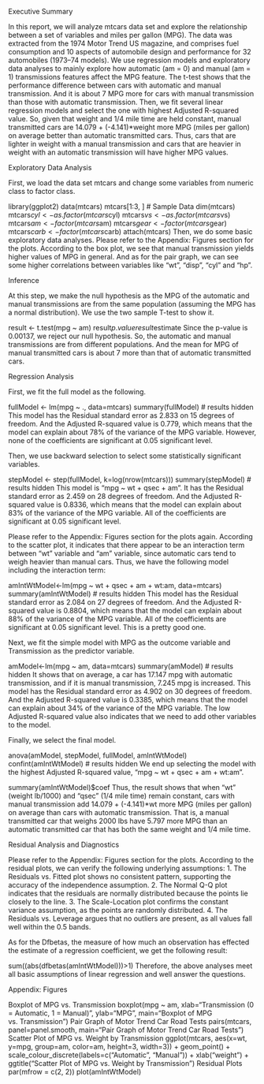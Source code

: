 Executive Summary

In this report, we will analyze mtcars data set and explore the relationship between a set of variables and miles per gallon (MPG). The data was extracted from the 1974 Motor Trend US magazine, and comprises fuel consumption and 10 aspects of automobile design and performance for 32 automobiles (1973–74 models). We use regression models and exploratory data analyses to mainly explore how automatic (am = 0) and manual (am = 1) transmissions features affect the MPG feature. The t-test shows that the performance difference between cars with automatic and manual transmission. And it is about 7 MPG more for cars with manual transmission than those with automatic transmission. Then, we fit several linear regression models and select the one with highest Adjusted R-squared value. So, given that weight and 1/4 mile time are held constant, manual transmitted cars are 14.079 + (-4.141)*weight more MPG (miles per gallon) on average better than automatic transmitted cars. Thus, cars that are lighter in weight with a manual transmission and cars that are heavier in weight with an automatic transmission will have higher MPG values.

Exploratory Data Analysis

First, we load the data set mtcars and change some variables from numeric class to factor class.

library(ggplot2)
data(mtcars)
mtcars[1:3, ] # Sample Data
dim(mtcars)
mtcars$cyl <- as.factor(mtcars$cyl)
mtcars$vs <- as.factor(mtcars$vs)
mtcars$am <- factor(mtcars$am)
mtcars$gear <- factor(mtcars$gear)
mtcars$carb <- factor(mtcars$carb)
attach(mtcars)
Then, we do some basic exploratory data analyses. Please refer to the Appendix: Figures section for the plots. According to the box plot, we see that manual transmission yields higher values of MPG in general. And as for the pair graph, we can see some higher correlations between variables like "wt", "disp", "cyl" and "hp".

Inference

At this step, we make the null hypothesis as the MPG of the automatic and manual transmissions are from the same population (assuming the MPG has a normal distribution). We use the two sample T-test to show it.

result <- t.test(mpg ~ am)
result$p.value
result$estimate
Since the p-value is 0.00137, we reject our null hypothesis. So, the automatic and manual transmissions are from different populations. And the mean for MPG of manual transmitted cars is about 7 more than that of automatic transmitted cars.

Regression Analysis

First, we fit the full model as the following.

fullModel <- lm(mpg ~ ., data=mtcars)
summary(fullModel) # results hidden
This model has the Residual standard error as 2.833 on 15 degrees of freedom. And the Adjusted R-squared value is 0.779, which means that the model can explain about 78% of the variance of the MPG variable. However, none of the coefficients are significant at 0.05 significant level.

Then, we use backward selection to select some statistically significant variables.

stepModel <- step(fullModel, k=log(nrow(mtcars)))
summary(stepModel) # results hidden
This model is "mpg ~ wt + qsec + am". It has the Residual standard error as 2.459 on 28 degrees of freedom. And the Adjusted R-squared value is 0.8336, which means that the model can explain about 83% of the variance of the MPG variable. All of the coefficients are significant at 0.05 significant level.

Please refer to the Appendix: Figures section for the plots again. According to the scatter plot, it indicates that there appear to be an interaction term between "wt" variable and "am" variable, since automatic cars tend to weigh heavier than manual cars. Thus, we have the following model including the interaction term:

amIntWtModel<-lm(mpg ~ wt + qsec + am + wt:am, data=mtcars)
summary(amIntWtModel) # results hidden
This model has the Residual standard error as 2.084 on 27 degrees of freedom. And the Adjusted R-squared value is 0.8804, which means that the model can explain about 88% of the variance of the MPG variable. All of the coefficients are significant at 0.05 significant level. This is a pretty good one.

Next, we fit the simple model with MPG as the outcome variable and Transmission as the predictor variable.

amModel<-lm(mpg ~ am, data=mtcars)
summary(amModel) # results hidden
It shows that on average, a car has 17.147 mpg with automatic transmission, and if it is manual transmission, 7.245 mpg is increased. This model has the Residual standard error as 4.902 on 30 degrees of freedom. And the Adjusted R-squared value is 0.3385, which means that the model can explain about 34% of the variance of the MPG variable. The low Adjusted R-squared value also indicates that we need to add other variables to the model.

Finally, we select the final model.

anova(amModel, stepModel, fullModel, amIntWtModel) 
confint(amIntWtModel) # results hidden
We end up selecting the model with the highest Adjusted R-squared value, "mpg ~ wt + qsec + am + wt:am".

summary(amIntWtModel)$coef
Thus, the result shows that when "wt" (weight lb/1000) and "qsec" (1/4 mile time) remain constant, cars with manual transmission add 14.079 + (-4.141)*wt more MPG (miles per gallon) on average than cars with automatic transmission. That is, a manual transmitted car that weighs 2000 lbs have 5.797 more MPG than an automatic transmitted car that has both the same weight and 1/4 mile time.

Residual Analysis and Diagnostics

Please refer to the Appendix: Figures section for the plots. According to the residual plots, we can verify the following underlying assumptions:
1. The Residuals vs. Fitted plot shows no consistent pattern, supporting the accuracy of the independence assumption.
2. The Normal Q-Q plot indicates that the residuals are normally distributed because the points lie closely to the line.
3. The Scale-Location plot confirms the constant variance assumption, as the points are randomly distributed.
4. The Residuals vs. Leverage argues that no outliers are present, as all values fall well within the 0.5 bands.

As for the Dfbetas, the measure of how much an observation has effected the estimate of a regression coefficient, we get the following result:

sum((abs(dfbetas(amIntWtModel)))>1)
Therefore, the above analyses meet all basic assumptions of linear regression and well answer the questions.

Appendix: Figures

Boxplot of MPG vs. Transmission
boxplot(mpg ~ am, xlab="Transmission (0 = Automatic, 1 = Manual)", ylab="MPG",
        main="Boxplot of MPG vs. Transmission")
Pair Graph of Motor Trend Car Road Tests
pairs(mtcars, panel=panel.smooth, main="Pair Graph of Motor Trend Car Road Tests")
Scatter Plot of MPG vs. Weight by Transmission
ggplot(mtcars, aes(x=wt, y=mpg, group=am, color=am, height=3, width=3)) + geom_point() +  
scale_colour_discrete(labels=c("Automatic", "Manual")) + 
xlab("weight") + ggtitle("Scatter Plot of MPG vs. Weight by Transmission")
Residual Plots
par(mfrow = c(2, 2))
plot(amIntWtModel)